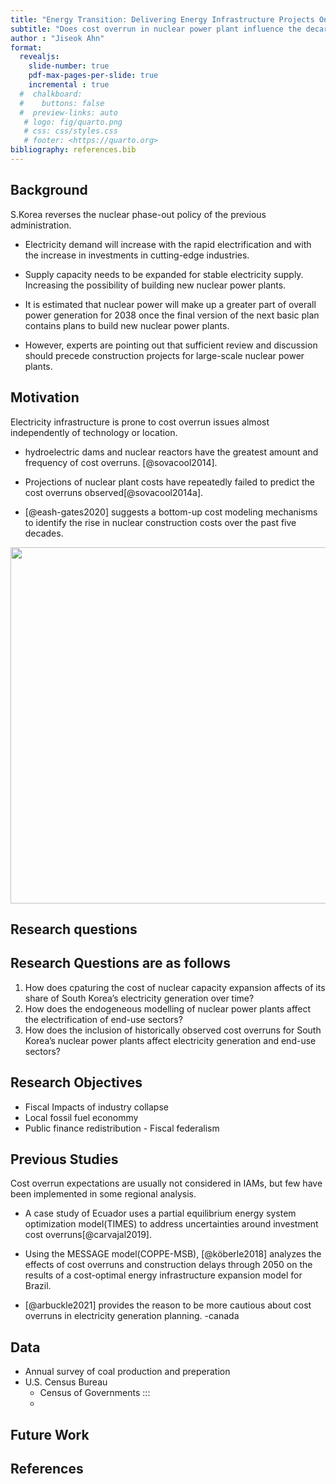 ```yaml
---
title: "Energy Transition: Delivering Energy Infrastructure Projects On Time and On Budget"
subtitle: "Does cost overrun in nuclear power plant influence the decarbonization in South Korea?"
author : "Jiseok Ahn"
format:
  revealjs: 
    slide-number: true
    pdf-max-pages-per-slide: true
    incremental : true
  #  chalkboard: 
  #    buttons: false
  #  preview-links: auto
   # logo: fig/quarto.png
   # css: css/styles.css
   # footer: <https://quarto.org>
bibliography: references.bib
---
```


## Background {.smaller}

S.Korea reverses the nuclear phase-out policy of the previous administration.

-   Electricity demand will increase with the rapid electrification and with the increase in investments in cutting-edge industries.

-   Supply capacity needs to be expanded for stable electricity supply. Increasing the possibility of building new nuclear power plants.

-   It is estimated that nuclear power will make up a greater part of overall power generation for 2038 once the final version of the next basic plan contains plans to build new nuclear power plants.

-   However, experts are pointing out that sufficient review and discussion should precede construction projects for large-scale nuclear power plants.

## Motivation {.smaller}

Electricity infrastructure is prone to cost overrun issues almost independently of technology or location.

::: fragment
-   hydroelectric dams and nuclear reactors have the greatest amount and frequency of cost overruns. [@sovacool2014].

-   Projections of nuclear plant costs have repeatedly failed to predict the cost overruns observed[@sovacool2014a].

-   [@eash-gates2020] suggests a bottom-up cost modeling mechanisms to identify the rise in nuclear construction costs over the past five decades.
:::

::: fragment
::: fragment
![](PPT_research%20topic/nuclear_construction_cost.png){fig-align="center" width="570"}
:::
:::

## Research questions

::: callout-note
## Research Questions are as follows

1.  How does cpaturing the cost of nuclear capacity expansion affects of its share of South Korea's electricity generation over time?
2.  How does the endogeneous modelling of nuclear power plants affect the electrification of end-use sectors?
3.  How does the inclusion of historically observed cost overruns for South Korea's nuclear power plants affect electricity generation and end-use sectors?
:::

## Research Objectives

-   Fiscal Impacts of industry collapse
-   Local fossil fuel econommy
-   Public finance redistribution - Fiscal federalism

## Previous Studies {.smaller}

Cost overrun expectations are usually not considered in IAMs, but few have been implemented in some regional analysis.

-   A case study of Ecuador uses a partial equilibrium energy system optimization model(TIMES) to address uncertainties around investment cost overruns[@carvajal2019].

-   Using the MESSAGE model(COPPE-MSB), [@köberle2018] analyzes the effects of cost overruns and construction delays through 2050 on the results of a cost-optimal energy infrastructure expansion model for Brazil.

-   [@arbuckle2021] provides the reason to be more cautious about cost overruns in electricity generation planning. -canada

## Data

-   Annual survey of coal production and preperation
-   U.S. Census Bureau
    -   Census of Governments :::
    -   

## Future Work {.scrollable .smaller}

## References {.scrollable .smaller}
